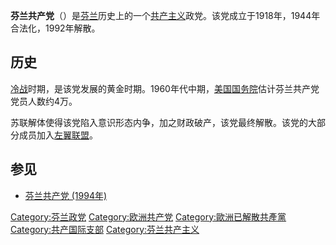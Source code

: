 {{about|存在于1918年–1992年的芬兰共产党|1994年定名为“芬兰共产党”的政党|芬兰共产党 (1994年)}}
{{共产党}}
'''芬兰共产党'''（{{lang-fi|Suomen Kommunistinen Puolue}}）是[[芬兰|芬兰]]历史上的一个[[共产主义|共产主义]]政党。该党成立于1918年，1944年合法化，1992年解散。

== 历史 ==
[[冷战|冷战]]时期，是该党发展的黄金时期。1960年代中期，[[美国国务院|美国国务院]]估计芬兰共产党党员人数约4万。

苏联解体使得该党陷入意识形态内争，加之财政破产，该党最终解散。该党的大部分成员加入[[左翼联盟_(芬兰)|左翼联盟]]。

==参见==
*[[芬兰共产党_(1994年)|芬兰共产党 (1994年)]]

[[Category:芬兰政党|Category:芬兰政党]]
[[Category:欧洲共产党|Category:欧洲共产党]]
[[Category:歐洲已解散共產黨|Category:歐洲已解散共產黨]]
[[Category:共产国际支部|Category:共产国际支部]]
[[Category:芬兰共产主义|Category:芬兰共产主义]]